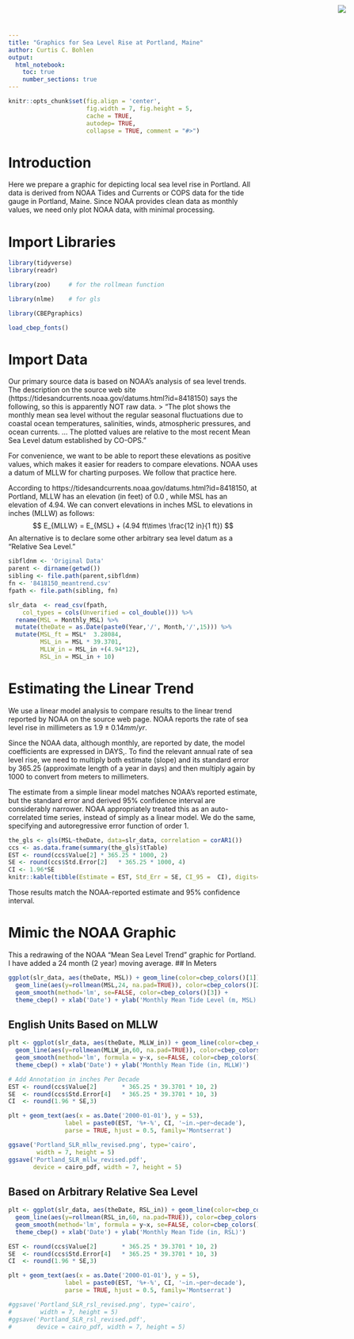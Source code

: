 ```yaml
---
title: "Graphics for Sea Level Rise at Portland, Maine"
author: Curtis C. Bohlen
output:
  html_notebook:
    toc: true
    number_sections: true
---
```


<img
    src="https://www.cascobayestuary.org/wp-content/uploads/2014/04/logo_sm.jpg"
    style="position:absolute;top:10px;right:50px;" />


```r
knitr::opts_chunk$set(fig.align = 'center',
                      fig.width = 7, fig.height = 5,
                      cache = TRUE,
                      autodep= TRUE,
                      collapse = TRUE, comment = "#>")
```
 
# Introduction
Here we prepare a graphic for depicting local sea level rise in Portland.  All data is derived from NOAA Tides and Currents or COPS data for the tide gauge in Portland, Maine.  Since NOAA provides clean data as monthly values, we need only plot NOAA data, with minimal processing.

# Import Libraries
```r
library(tidyverse)
library(readr)

library(zoo)     # for the rollmean function

library(nlme)    # for gls

library(CBEPgraphics)

load_cbep_fonts()
```


# Import Data
Our primary source data is based on NOAA's analysis of sea level trends.  The description on the source web site (https://tidesandcurrents.noaa.gov/datums.html?id=8418150) says the following, so this is apparently NOT raw data. 
> "The plot shows the monthly mean sea level without the regular seasonal fluctuations due to coastal
   ocean temperatures, salinities, winds, atmospheric pressures, and ocean currents. ... The plotted
   values are relative to the most recent Mean Sea Level datum established by CO-OPS." 

For convenience, we want to be able to report these elevations as positive values, which makes it easier for readers to compare elevations.  NOAA uses a datum of MLLW for charting purposes.  We follow that practice here.

According to https://tidesandcurrents.noaa.gov/datums.html?id=8418150,
at Portland, MLLW has an elevation (in feet) of 0.0 , while MSL has an elevation of 4.94.  We can convert elevations in inches MSL to elevations in inches (MLLW) as follows:
$$
E_{MLLW} = E_{MSL} + (4.94 ft\times \frac{12 in}{1 ft})
$$
An alternative is to declare some other arbitrary sea level datum as a "Relative Sea Level."  
```r
sibfldnm <- 'Original Data'
parent <- dirname(getwd())
sibling <- file.path(parent,sibfldnm)
fn <- '8418150_meantrend.csv'
fpath <- file.path(sibling, fn)

slr_data  <- read_csv(fpath, 
    col_types = cols(Unverified = col_double())) %>%
  rename(MSL = Monthly_MSL) %>%
  mutate(theDate = as.Date(paste0(Year,'/', Month,'/',15))) %>%
  mutate(MSL_ft = MSL*  3.28084,
         MSL_in = MSL * 39.3701,
         MLLW_in = MSL_in +(4.94*12),
         RSL_in = MSL_in + 10)
```

# Estimating the Linear Trend 
We use a linear model analysis to compare results to the linear trend reported by NOAA on the source web page.  NOAA reports the rate of sea level rise in millimeters as $1.9 \pm 0.14 mm /yr$. 

Since the NOAA data, although monthly, are reported by date, the model coefficients are expressed in DAYS,. To find the relevant annual rate of sea level rise, we need to multiply both estimate (slope) and its standard error by 365.25 (approximate length of a year in days) and then multiply again by 1000 to convert from meters to millimeters.

The estimate from a simple linear model matches NOAA's reported estimate, but the standard error and derived 95% confidence interval are  considerably narrower.  NOAA appropriately treated this as an auto-correlated time series, instead of simply as a linear model. We do the same, specifying and autoregressive error function of order 1.

```r
the_gls <- gls(MSL~theDate, data=slr_data, correlation = corAR1())
ccs <- as.data.frame(summary(the_gls)$tTable)
EST <- round(ccs$Value[2] * 365.25 * 1000, 2)
SE <- round(ccs$Std.Error[2]   * 365.25 * 1000, 4)
CI <- 1.96*SE
knitr::kable(tibble(Estimate = EST, Std_Err = SE, CI_95 =  CI), digits= c(2,4,4))
```

Those results match the NOAA-reported estimate and 95% confidence interval.

# Mimic the NOAA Graphic
This a redrawing of the NOAA "Mean Sea Level Trend" graphic for Portland. I have added a 24 month (2 year) moving average.
## In Meters
```r
ggplot(slr_data, aes(theDate, MSL)) + geom_line(color=cbep_colors()[1]) +
  geom_line(aes(y=rollmean(MSL,24, na.pad=TRUE)), color=cbep_colors()[2]) +
  geom_smooth(method='lm', se=FALSE, color=cbep_colors()[3]) + 
  theme_cbep() + xlab('Date') + ylab('Monthly Mean Tide Level (m, MSL)')
```

## English Units Based on MLLW
```r
plt <- ggplot(slr_data, aes(theDate, MLLW_in)) + geom_line(color=cbep_colors()[1]) +
  geom_line(aes(y=rollmean(MLLW_in,60, na.pad=TRUE)), color=cbep_colors()[2]) +
  geom_smooth(method='lm', formula = y~x, se=FALSE, color=cbep_colors()[3]) + 
  theme_cbep() + xlab('Date') + ylab('Monthly Mean Tide (in, MLLW)')

# Add Annotation in inches Per Decade
EST <- round(ccs$Value[2]       * 365.25 * 39.3701 * 10, 2)  
SE  <- round(ccs$Std.Error[4]   * 365.25 * 39.3701 * 10, 3)
CI  <- round(1.96 * SE,3)

plt + geom_text(aes(x = as.Date('2000-01-01'), y = 53),
                label = paste0(EST, '%+-%', CI, '~in.~per~decade'),
                parse = TRUE, hjust = 0.5, family='Montserrat')

ggsave('Portland_SLR_mllw_revised.png', type='cairo',
        width = 7, height = 5)
ggsave('Portland_SLR_mllw_revised.pdf', 
       device = cairo_pdf, width = 7, height = 5)
```

## Based on Arbitrary Relative Sea Level
```r
plt <- ggplot(slr_data, aes(theDate, RSL_in)) + geom_line(color=cbep_colors()[1]) +
  geom_line(aes(y=rollmean(RSL_in,60, na.pad=TRUE)), color=cbep_colors()[2]) +
  geom_smooth(method='lm', formula = y~x, se=FALSE, color=cbep_colors()[3]) + 
  theme_cbep() + xlab('Date') + ylab('Monthly Mean Tide (in, RSL)')

EST <- round(ccs$Value[2]       * 365.25 * 39.3701 * 10, 2)  
SE  <- round(ccs$Std.Error[4]   * 365.25 * 39.3701 * 10, 3)
CI  <- round(1.96 * SE,3)

plt + geom_text(aes(x = as.Date('2000-01-01'), y = 5),
                label = paste0(EST, '%+-%', CI, '~in.~per~decade'),
                parse = TRUE, hjust = 0.5, family='Montserrat')

#ggsave('Portland_SLR_rsl_revised.png', type='cairo',
#        width = 7, height = 5)
#ggsave('Portland_SLR_rsl_revised.pdf', 
#       device = cairo_pdf, width = 7, height = 5)

```
